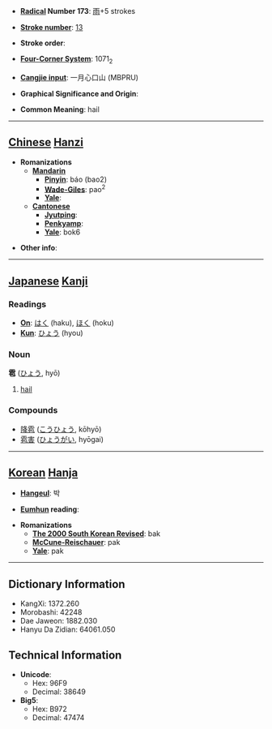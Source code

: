* '''[[Wiktionary:Chinese radical index| Radical]] Number 173''': [[Wiktionary:Chinese radical index 雨|雨]]+5 strokes

* '''[[Wiktionary:Chinese total strokes index|Stroke number]]''': [[Wiktionary:Chinese total strokes index 13|13]]

* '''Stroke order''': 

* '''[[Wiktionary:Chinese four corner index|Four-Corner System]]''': 1071<sub>2</sub>

* '''[[Wiktionary:Chinese Cangjie index|Cangjie input]]''': 一月心口山 (MBPRU)

* '''Graphical Significance and Origin''': 

* '''Common Meaning''': hail

----

== [[Chinese]] [[Hanzi]] ==

* '''Romanizations'''
** '''[[Mandarin]]'''
*** '''[[Pinyin]]''': báo (bao2)
*** '''[[Wade-Giles]]''': pao<sup>2</sup>
*** '''[[Yale]]''': 
** '''[[Cantonese]]'''
*** '''[[Jyutping]]''':
*** '''[[Penkyamp]]''': 
*** '''[[Yale]]''': bok6

* '''Other info''': 

----

== [[Japanese]] [[Kanji]] ==

===Readings===
* '''[[On]]''': [[はく]] (haku), [[ほく]] (hoku)
* '''[[Kun]]''': [[ひょう]] (hyou)
===Noun===
'''雹''' ([[ひょう]], hyō)

#[[hail]]
===Compounds===
*[[降雹]] ([[こうひょう]], kōhyō)
*[[雹害]] ([[ひょうがい]], hyōgai)
----

== [[Korean]] [[Hanja]] ==

* '''[[Hangeul]]''': 박

* '''[[Eumhun]] reading''': 

* '''Romanizations'''
** '''[[The 2000 South Korean Revised Romanization|The 2000 South Korean Revised]]''': bak
** '''[[McCune-Reischauer]]''': pak
** '''[[Yale]]''': pak

----

== Dictionary Information ==

* KangXi: 1372.260
* Morobashi: 42248
* Dae Jaweon: 1882.030
* Hanyu Da Zidian: 64061.050

== Technical Information ==

* '''Unicode''':
** Hex: 96F9
** Decimal: 38649
* '''Big5''':
** Hex: B972
** Decimal: 47474